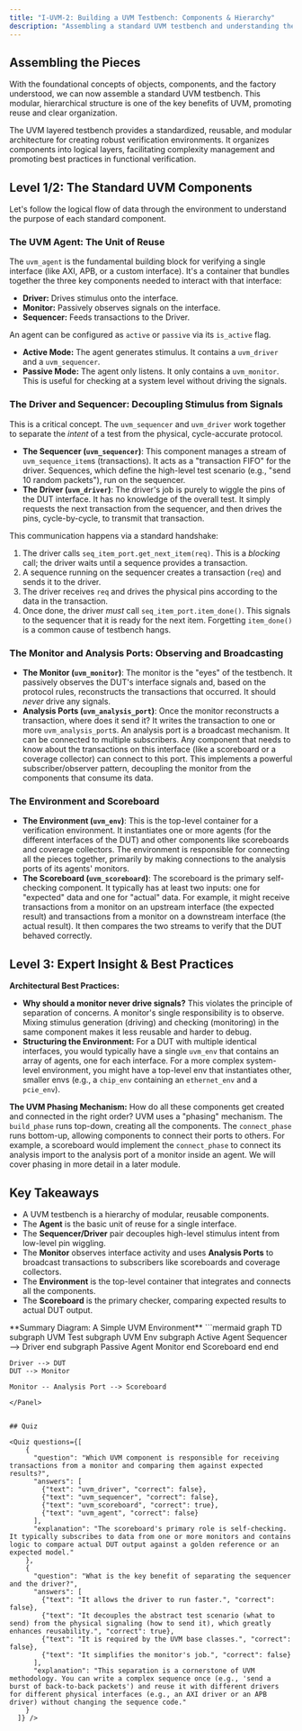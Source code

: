 ```yaml
---
title: "I-UVM-2: Building a UVM Testbench: Components & Hierarchy"
description: "Assembling a standard UVM testbench and understanding the role of each component."
---
```



## Assembling the Pieces

With the foundational concepts of objects, components, and the factory understood, we can now assemble a standard UVM testbench. This modular, hierarchical structure is one of the key benefits of UVM, promoting reuse and clear organization.

The UVM layered testbench provides a standardized, reusable, and modular architecture for creating robust verification environments. It organizes components into logical layers, facilitating complexity management and promoting best practices in functional verification.

<div className="flex justify-center items-center my-8 p-4 border rounded-lg shadow-sm bg-white">
  <AnimatedUvmTestbenchDiagram />
</div>

## Level 1/2: The Standard UVM Components

Let's follow the logical flow of data through the environment to understand the purpose of each standard component.

### The UVM Agent: The Unit of Reuse

The `uvm_agent` is the fundamental building block for verifying a single interface (like AXI, APB, or a custom interface). It's a container that bundles together the three key components needed to interact with that interface:

-   **Driver:** Drives stimulus onto the interface.
-   **Monitor:** Passively observes signals on the interface.
-   **Sequencer:** Feeds transactions to the Driver.

An agent can be configured as `active` or `passive` via its `is_active` flag.
-   **Active Mode:** The agent generates stimulus. It contains a `uvm_driver` and a `uvm_sequencer`.
-   **Passive Mode:** The agent only listens. It only contains a `uvm_monitor`. This is useful for checking at a system level without driving the signals.

### The Driver and Sequencer: Decoupling Stimulus from Signals

This is a critical concept. The `uvm_sequencer` and `uvm_driver` work together to separate the *intent* of a test from the physical, cycle-accurate protocol.

-   **The Sequencer (`uvm_sequencer`)**: This component manages a stream of `uvm_sequence_item`s (transactions). It acts as a "transaction FIFO" for the driver. Sequences, which define the high-level test scenario (e.g., "send 10 random packets"), run on the sequencer.
-   **The Driver (`uvm_driver`)**: The driver's job is purely to wiggle the pins of the DUT interface. It has no knowledge of the overall test. It simply requests the next transaction from the sequencer, and then drives the pins, cycle-by-cycle, to transmit that transaction.

This communication happens via a standard handshake:
1.  The driver calls `seq_item_port.get_next_item(req)`. This is a *blocking* call; the driver waits until a sequence provides a transaction.
2.  A sequence running on the sequencer creates a transaction (`req`) and sends it to the driver.
3.  The driver receives `req` and drives the physical pins according to the data in the transaction.
4.  Once done, the driver *must* call `seq_item_port.item_done()`. This signals to the sequencer that it is ready for the next item. Forgetting `item_done()` is a common cause of testbench hangs.

### The Monitor and Analysis Ports: Observing and Broadcasting

-   **The Monitor (`uvm_monitor`)**: The monitor is the "eyes" of the testbench. It passively observes the DUT's interface signals and, based on the protocol rules, reconstructs the transactions that occurred. It should *never* drive any signals.
-   **Analysis Ports (`uvm_analysis_port`)**: Once the monitor reconstructs a transaction, where does it send it? It writes the transaction to one or more `uvm_analysis_port`s. An analysis port is a broadcast mechanism. It can be connected to multiple subscribers. Any component that needs to know about the transactions on this interface (like a scoreboard or a coverage collector) can connect to this port. This implements a powerful subscriber/observer pattern, decoupling the monitor from the components that consume its data.

### The Environment and Scoreboard

-   **The Environment (`uvm_env`)**: This is the top-level container for a verification environment. It instantiates one or more agents (for the different interfaces of the DUT) and other components like scoreboards and coverage collectors. The environment is responsible for connecting all the pieces together, primarily by making connections to the analysis ports of its agents' monitors.
-   **The Scoreboard (`uvm_scoreboard`)**: The scoreboard is the primary self-checking component. It typically has at least two inputs: one for "expected" data and one for "actual" data. For example, it might receive transactions from a monitor on an upstream interface (the expected result) and transactions from a monitor on a downstream interface (the actual result). It then compares the two streams to verify that the DUT behaved correctly.

## Level 3: Expert Insight & Best Practices

**Architectural Best Practices:**
-   **Why should a monitor never drive signals?** This violates the principle of separation of concerns. A monitor's single responsibility is to observe. Mixing stimulus generation (driving) and checking (monitoring) in the same component makes it less reusable and harder to debug.
-   **Structuring the Environment:** For a DUT with multiple identical interfaces, you would typically have a single `uvm_env` that contains an array of agents, one for each interface. For a more complex system-level environment, you might have a top-level env that instantiates other, smaller envs (e.g., a `chip_env` containing an `ethernet_env` and a `pcie_env`).

**The UVM Phasing Mechanism:** How do all these components get created and connected in the right order? UVM uses a "phasing" mechanism. The `build_phase` runs top-down, creating all the components. The `connect_phase` runs bottom-up, allowing components to connect their ports to others. For example, a scoreboard would implement the `connect_phase` to connect its analysis import to the analysis port of a monitor inside an agent. We will cover phasing in more detail in a later module.

## Key Takeaways

-   A UVM testbench is a hierarchy of modular, reusable components.
-   The **Agent** is the basic unit of reuse for a single interface.
-   The **Sequencer/Driver** pair decouples high-level stimulus intent from low-level pin wiggling.
-   The **Monitor** observes interface activity and uses **Analysis Ports** to broadcast transactions to subscribers like scoreboards and coverage collectors.
-   The **Environment** is the top-level container that integrates and connects all the components.
-   The **Scoreboard** is the primary checker, comparing expected results to actual DUT output.

<Panel>
**Summary Diagram: A Simple UVM Environment**
```mermaid
graph TD
    subgraph UVM Test
        subgraph UVM Env
            subgraph Active Agent
                Sequencer --> Driver
            end
            subgraph Passive Agent
                Monitor
            end
            Scoreboard
        end
    end

    Driver --> DUT
    DUT --> Monitor

    Monitor -- Analysis Port --> Scoreboard
```
</Panel>


## Quiz

<Quiz questions={[
    {
      "question": "Which UVM component is responsible for receiving transactions from a monitor and comparing them against expected results?",
      "answers": [
        {"text": "uvm_driver", "correct": false},
        {"text": "uvm_sequencer", "correct": false},
        {"text": "uvm_scoreboard", "correct": true},
        {"text": "uvm_agent", "correct": false}
      ],
      "explanation": "The scoreboard's primary role is self-checking. It typically subscribes to data from one or more monitors and contains logic to compare actual DUT output against a golden reference or an expected model."
    },
    {
      "question": "What is the key benefit of separating the sequencer and the driver?",
      "answers": [
        {"text": "It allows the driver to run faster.", "correct": false},
        {"text": "It decouples the abstract test scenario (what to send) from the physical signaling (how to send it), which greatly enhances reusability.", "correct": true},
        {"text": "It is required by the UVM base classes.", "correct": false},
        {"text": "It simplifies the monitor's job.", "correct": false}
      ],
      "explanation": "This separation is a cornerstone of UVM methodology. You can write a complex sequence once (e.g., 'send a burst of back-to-back packets') and reuse it with different drivers for different physical interfaces (e.g., an AXI driver or an APB driver) without changing the sequence code."
    }
  ]} />
